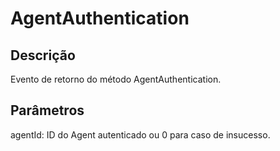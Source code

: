 # AgentAuthentication

## Descrição

Evento de retorno do método AgentAuthentication.

## Parâmetros

agentId: ID do Agent autenticado ou 0 para caso de insucesso.